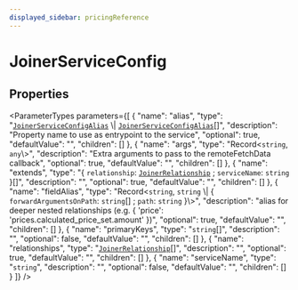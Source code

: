 ```yaml
---
displayed_sidebar: pricingReference
---
```



# JoinerServiceConfig

## Properties

<ParameterTypes parameters={[
  {
    "name": "alias",
    "type": "[`JoinerServiceConfigAlias`](JoinerServiceConfigAlias.mdx) \\| [`JoinerServiceConfigAlias`](JoinerServiceConfigAlias.mdx)[]",
    "description": "Property name to use as entrypoint to the service",
    "optional": true,
    "defaultValue": "",
    "children": []
  },
  {
    "name": "args",
    "type": "Record<`string`, `any`\\>",
    "description": "Extra arguments to pass to the remoteFetchData callback",
    "optional": true,
    "defaultValue": "",
    "children": []
  },
  {
    "name": "extends",
    "type": "{ `relationship`: [`JoinerRelationship`](../types/JoinerRelationship.mdx) ; `serviceName`: `string`  }[]",
    "description": "",
    "optional": true,
    "defaultValue": "",
    "children": []
  },
  {
    "name": "fieldAlias",
    "type": "Record<`string`, `string` \\| { `forwardArgumentsOnPath`: `string`[] ; `path`: `string`  }\\>",
    "description": "alias for deeper nested relationships (e.g. { 'price': 'prices.calculated_price_set.amount' })",
    "optional": true,
    "defaultValue": "",
    "children": []
  },
  {
    "name": "primaryKeys",
    "type": "`string`[]",
    "description": "",
    "optional": false,
    "defaultValue": "",
    "children": []
  },
  {
    "name": "relationships",
    "type": "[`JoinerRelationship`](../types/JoinerRelationship.mdx)[]",
    "description": "",
    "optional": true,
    "defaultValue": "",
    "children": []
  },
  {
    "name": "serviceName",
    "type": "`string`",
    "description": "",
    "optional": false,
    "defaultValue": "",
    "children": []
  }
]} />
